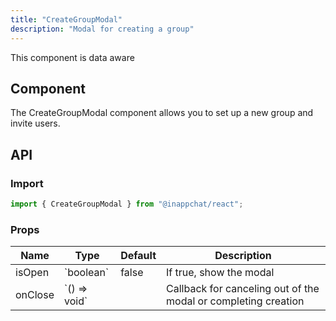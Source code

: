 ```yaml
---
title: "CreateGroupModal"
description: "Modal for creating a group"
---
```


<Check>This component is data aware</Check>

## Component

The CreateGroupModal component allows you to set up a new group and invite users.

## API

### Import

```js
import { CreateGroupModal } from "@inappchat/react";
```

### Props

<table>
  <thead>
    <tr>
      <th>Name</th>
      <th>Type</th>
      <th>Default</th>
      <th>Description</th>
    </tr>
  </thead>
  <tbody>
    <tr>
      <td>isOpen</td>
      <td>`boolean`</td>
      <td>false</td>
      <td>If true, show the modal</td>
    </tr>
    <tr>
      <td>onClose</td>
      <td>`() => void`</td>
      <td></td>
      <td>Callback for canceling out of the modal or completing creation</td>
    </tr>
  </tbody>
</table>
